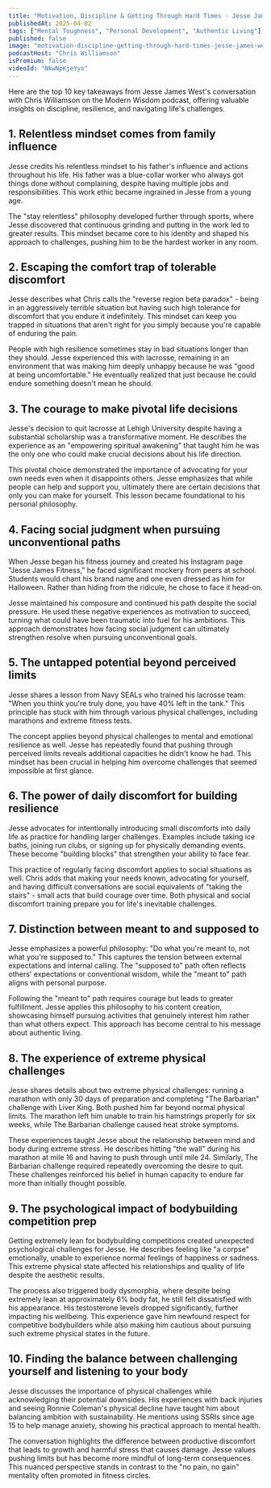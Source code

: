 ```yaml
---
title: "Motivation, Discipline & Getting Through Hard Times - Jesse James West"
publishedAt: 2025-04-02
tags: ["Mental Toughness", "Personal Development", "Authentic Living"]
published: false
image: "motivation-discipline-getting-through-hard-times-jesse-james-west.jpg"
podcastHost: "Chris Williamson"
isPremium: false
videoId: "NkwNpKjeYyo"
---
```



<PodcastSummaryPageLayout frontmatter={frontmatter}>

Here are the top 10 key takeaways from Jesse James West's conversation with Chris Williamson on the Modern Wisdom podcast, offering valuable insights on discipline, resilience, and navigating life's challenges.

## 1. Relentless mindset comes from family influence

Jesse credits his relentless mindset to his father's influence and actions throughout his life. His father was a blue-collar worker who always got things done without complaining, despite having multiple jobs and responsibilities. This work ethic became ingrained in Jesse from a young age.

The "stay relentless" philosophy developed further through sports, where Jesse discovered that continuous grinding and putting in the work led to greater results. This mindset became core to his identity and shaped his approach to challenges, pushing him to be the hardest worker in any room.

## 2. Escaping the comfort trap of tolerable discomfort

Jesse describes what Chris calls the "reverse region beta paradox" - being in an aggressively terrible situation but having such high tolerance for discomfort that you endure it indefinitely. This mindset can keep you trapped in situations that aren't right for you simply because you're capable of enduring the pain.

People with high resilience sometimes stay in bad situations longer than they should. Jesse experienced this with lacrosse, remaining in an environment that was making him deeply unhappy because he was "good at being uncomfortable." He eventually realized that just because he could endure something doesn't mean he should.

## 3. The courage to make pivotal life decisions

Jesse's decision to quit lacrosse at Lehigh University despite having a substantial scholarship was a transformative moment. He describes the experience as an "empowering spiritual awakening" that taught him he was the only one who could make crucial decisions about his life direction.

This pivotal choice demonstrated the importance of advocating for your own needs even when it disappoints others. Jesse emphasizes that while people can help and support you, ultimately there are certain decisions that only you can make for yourself. This lesson became foundational to his personal philosophy.

## 4. Facing social judgment when pursuing unconventional paths

When Jesse began his fitness journey and created his Instagram page "Jesse James Fitness," he faced significant mockery from peers at school. Students would chant his brand name and one even dressed as him for Halloween. Rather than hiding from the ridicule, he chose to face it head-on.

Jesse maintained his composure and continued his path despite the social pressure. He used these negative experiences as motivation to succeed, turning what could have been traumatic into fuel for his ambitions. This approach demonstrates how facing social judgment can ultimately strengthen resolve when pursuing unconventional goals.

## 5. The untapped potential beyond perceived limits

Jesse shares a lesson from Navy SEALs who trained his lacrosse team: "When you think you're truly done, you have 40% left in the tank." This principle has stuck with him through various physical challenges, including marathons and extreme fitness tests.

The concept applies beyond physical challenges to mental and emotional resilience as well. Jesse has repeatedly found that pushing through perceived limits reveals additional capacities he didn't know he had. This mindset has been crucial in helping him overcome challenges that seemed impossible at first glance.

## 6. The power of daily discomfort for building resilience

Jesse advocates for intentionally introducing small discomforts into daily life as practice for handling larger challenges. Examples include taking ice baths, joining run clubs, or signing up for physically demanding events. These become "building blocks" that strengthen your ability to face fear.

This practice of regularly facing discomfort applies to social situations as well. Chris adds that making your needs known, advocating for yourself, and having difficult conversations are social equivalents of "taking the stairs" - small acts that build courage over time. Both physical and social discomfort training prepare you for life's inevitable challenges.

## 7. Distinction between meant to and supposed to

Jesse emphasizes a powerful philosophy: "Do what you're meant to, not what you're supposed to." This captures the tension between external expectations and internal calling. The "supposed to" path often reflects others' expectations or conventional wisdom, while the "meant to" path aligns with personal purpose.

Following the "meant to" path requires courage but leads to greater fulfillment. Jesse applies this philosophy to his content creation, showcasing himself pursuing activities that genuinely interest him rather than what others expect. This approach has become central to his message about authentic living.

## 8. The experience of extreme physical challenges

Jesse shares details about two extreme physical challenges: running a marathon with only 30 days of preparation and completing "The Barbarian" challenge with Liver King. Both pushed him far beyond normal physical limits. The marathon left him unable to train his hamstrings properly for six weeks, while The Barbarian challenge caused heat stroke symptoms.

These experiences taught Jesse about the relationship between mind and body during extreme stress. He describes hitting "the wall" during his marathon at mile 16 and having to push through until mile 24. Similarly, The Barbarian challenge required repeatedly overcoming the desire to quit. These challenges reinforced his belief in human capacity to endure far more than initially thought possible.

## 9. The psychological impact of bodybuilding competition prep

Getting extremely lean for bodybuilding competitions created unexpected psychological challenges for Jesse. He describes feeling like "a corpse" emotionally, unable to experience normal feelings of happiness or sadness. This extreme physical state affected his relationships and quality of life despite the aesthetic results.

The process also triggered body dysmorphia, where despite being extremely lean at approximately 6% body fat, he still felt dissatisfied with his appearance. His testosterone levels dropped significantly, further impacting his wellbeing. This experience gave him newfound respect for competitive bodybuilders while also making him cautious about pursuing such extreme physical states in the future.

## 10. Finding the balance between challenging yourself and listening to your body

Jesse discusses the importance of physical challenges while acknowledging their potential downsides. His experiences with back injuries and seeing Ronnie Coleman's physical decline have taught him about balancing ambition with sustainability. He mentions using SSRIs since age 15 to help manage anxiety, showing his practical approach to mental health.

The conversation highlights the difference between productive discomfort that leads to growth and harmful stress that causes damage. Jesse values pushing limits but has become more mindful of long-term consequences. This nuanced perspective stands in contrast to the "no pain, no gain" mentality often promoted in fitness circles.

</PodcastSummaryPageLayout>
